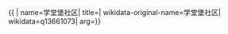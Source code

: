 {{ {{{1|PRC admin/showdata}}}|
name=学堂堡社区|
title=|
wikidata-original-name=学堂堡社区|
wikidata=q13661073|
arg={{{arg|}}}}}